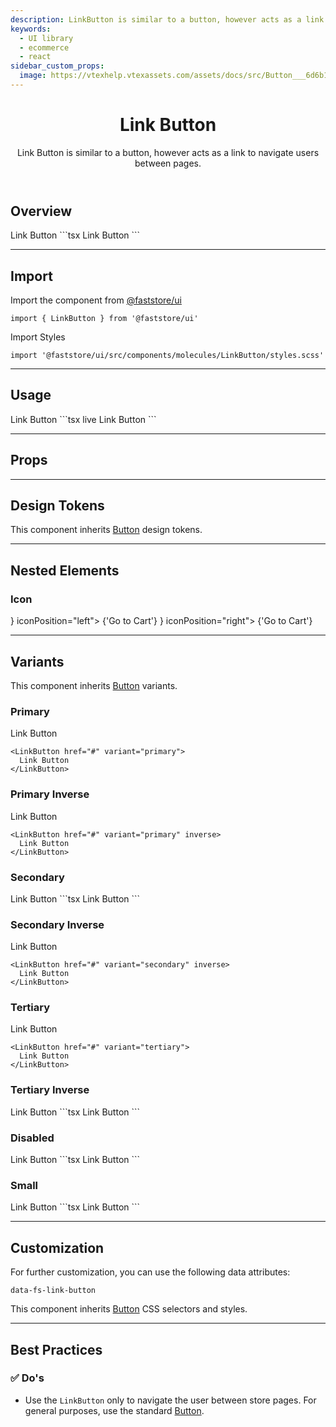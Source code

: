 ```yaml
---
description: LinkButton is similar to a button, however acts as a link to navigate users between pages.
keywords:
  - UI library
  - ecommerce
  - react
sidebar_custom_props:
  image: https://vtexhelp.vtexassets.com/assets/docs/src/Button___6d6b16886d5d7e2a05dba8c45c075796.png
---
```



<header>

# Link Button

Link Button is similar to a button, however acts as a link to navigate users between pages.

</header>

## Overview

<OverviewSection>
  <LinkButton href="#">Link Button</LinkButton>
</OverviewSection>
```tsx
<LinkButton href="#">Link Button</LinkButton>
```

---

## Import

Import the component from [@faststore/ui](/../components)

```tsx
import { LinkButton } from '@faststore/ui'
```

Import Styles

```tsx
import '@faststore/ui/src/components/molecules/LinkButton/styles.scss'
```

---

## Usage

<OverviewSection>
  <LinkButton href="#">Link Button</LinkButton>
</OverviewSection>
```tsx live
<LinkButton href="#">Link Button</LinkButton>
```

---

## Props

<PropsSection name="LinkButton" />

---

## Design Tokens

This component inherits [Button](/components/atoms/button) design tokens.

---

## Nested Elements

### Icon

<OverviewSection>
  <LinkButton href="#" icon={<ShoppingCart />} iconPosition="left">
    {'Go to Cart'}
  </LinkButton>
  <LinkButton href="#" icon={<ShoppingCart />} iconPosition="right">
    {'Go to Cart'}
  </LinkButton>
</OverviewSection>

---

## Variants

This component inherits [Button](/components/atoms/button) variants.

### Primary

<OverviewSection>
  <LinkButton href="#" variant="primary">
    Link Button
  </LinkButton>
</OverviewSection>

```tsx
<LinkButton href="#" variant="primary">
  Link Button
</LinkButton>
```

### Primary Inverse

<OverviewSection dark>
  <LinkButton href="#" variant="primary" inverse>
    Link Button
  </LinkButton>
</OverviewSection>

```tsx
<LinkButton href="#" variant="primary" inverse>
  Link Button
</LinkButton>
```

### Secondary

<OverviewSection>
  <LinkButton href="#" variant="secondary">
    Link Button
  </LinkButton>
</OverviewSection>
```tsx
<LinkButton href="#" variant="secondary">
  Link Button
</LinkButton>
```

### Secondary Inverse

<OverviewSection dark>
  <LinkButton href="#" variant="secondary" inverse>
    Link Button
  </LinkButton>
</OverviewSection>

```tsx
<LinkButton href="#" variant="secondary" inverse>
  Link Button
</LinkButton>
```

### Tertiary

<OverviewSection>
  <LinkButton href="#" variant="tertiary">
    Link Button
  </LinkButton>
</OverviewSection>

```tsx
<LinkButton href="#" variant="tertiary">
  Link Button
</LinkButton>
```

### Tertiary Inverse

<OverviewSection dark>
  <LinkButton href="#" variant="tertiary" inverse>
    Link Button
  </LinkButton>
</OverviewSection>
```tsx
<LinkButton href="#" variant="tertiary" inverse>
  Link Button
</LinkButton>
```

### Disabled

<OverviewSection>
  <LinkButton href="#" disabled>
    Link Button
  </LinkButton>
</OverviewSection>
```tsx
<LinkButton href="#" disabled>
  Link Button
</LinkButton>
```

### Small

<OverviewSection>
  <LinkButton variant="primary" size="small">
    Link Button
  </LinkButton>
</OverviewSection>
```tsx
<LinkButton variant="primary" size="small">
  Link Button
</LinkButton>
```

---

## Customization

For further customization, you can use the following data attributes:

`data-fs-link-button`

This component inherits [Button](/components/atoms/button) CSS selectors and styles.

---

## Best Practices

### ✅ Do's

- Use the `LinkButton` only to navigate the user between store pages. For general purposes, use the standard [Button](/components/atoms/button).
